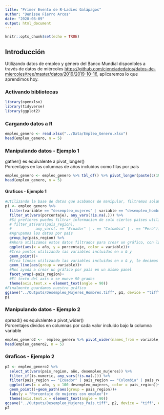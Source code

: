 ```yaml
---
title: "Primer Evento de R-Ladies Galápagos"
author: "Denisse Fierro Arcos"
date: "2020-03-09"
output: html_document
---
```


```r
knitr::opts_chunk$set(echo = TRUE)
```

## Introducción

Utilizando datos de empleo y género del Banco Mundial disponibles a través de datos de miércoles <https://github.com/cienciadedatos/datos-de-miercoles/tree/master/datos/2019/2019-10-16>, aplicaremos lo que aprendimos hoy.

### Activando bibliotecas
```r
library(openxlsx)
library(tidyverse)
library(ggplot2)
```

### Cargando datos a R
```r
empleo_genero <- read.xlsx("../Data/Empleo_Genero.xlsx")
head(empleo_genero, n = 5)
```

### Manipulando datos - Ejemplo 1
gather() es equivalente a pivot_longer()\
Porcentajes en las columnas de años incluidos como filas por país
```r
empleo_genero <- empleo_genero %>% tbl_df() %>% pivot_longer(paste(c(1970:2018)), names_to = "año", values_to = "porcentaje")
head(empleo_genero, n = 5)
```

#### Graficos - Ejemplo 1 
```r
#Utilizando la base de datos que acabamos de manipular, filtremos solamente la variable desempleo. Luego creamos un gráfico utilizando ggplot
p1 <- empleo_genero %>% 
  filter(variable == "desempleo_mujeres" | variable == "desempleo_hombres") %>% 
  filter_at(vars(porcentaje), any_vars(!is.na(.))) %>% 
  #Si prefieres puedes filtrar informacion de solo ciertos países utilizando la función filter_at en la variable 'pais_region'
  # filter_at(vars(pais_region), 
  #           any_vars(. == "Ecuador" | . == "Colombia" | . == "Perú")) %>%
  #Agrupamos los datos por país
  group_by(pais_region) %>% 
  #Ahora utilizamos estos datos filtrados para crear un gráfico, con la función aes pasamos información sobre ejes x & y. La opción color será utilizada para variar el color de los puntos basados en una variable en particular
  ggplot(aes(x = año, y = porcentaje, color = variable))+
  #Crea puntos utilizando las variables incluidas en x & y
  geom_point()+
  #Crea líneas utilizando las variables incluidas en x & y, le decimos que las líneas deben conectar a los elementos por cada grupo incluido en la columna variable
  geom_line(aes(group = variable))+
  #Nos ayuda a crear un gráfico por país en un mismo panel
  facet_wrap(~pais_region)+
  #El texto del axis x se mueve 90 grados
  theme(axis.text.x = element_text(angle = 90))
#Finalmente guardamos nuestro gráfico
ggsave("../Outputs/Desempleo_Mujeres_Hombres.tiff", p1, device = "tiff", dpi = 500)
p1
```

### Manipulando datos - Ejemplo 2
spread() es equivalente a pivot_wider()\
Porcentajes dividos en columnas por cada valor incluido bajo la columna variable
```r
empleo_genero2 <-  empleo_genero %>% pivot_wider(names_from = variable, values_from = porcentaje)
head(empleo_genero2, n = 5)
```

### Graficos - Ejemplo 2
```r
p2 <- empleo_genero2 %>% 
  select_at(vars(pais_region, año, desempleo_mujeres)) %>% 
  filter_if(is.numeric, any_vars(!is.na(.))) %>% 
  filter(pais_region == "Ecuador" | pais_region == "Colombia" | pais_region == "Perú") %>% 
  ggplot(aes(x = año, y = 100-desempleo_mujeres, color = pais_region))+
  geom_point()+geom_path(aes(group = pais_region))+
  labs(y = "Porcentaje de mujeres con empleo")+
  theme(axis.text.x = element_text(angle = 90))
ggsave("../Outputs/Desempleo_Mujeres_Pais.tiff", p2, device = "tiff", dpi = 400)
p2
```